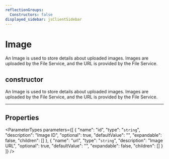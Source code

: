 ```yaml
---
reflectionGroups:
  Constructors: false
displayed_sidebar: jsClientSidebar
---
```



# Image

An Image is used to store details about uploaded images. Images are uploaded by the File Service, and the URL is provided by the File Service.

## constructor

An Image is used to store details about uploaded images. Images are uploaded by the File Service, and the URL is provided by the File Service.

___

## Properties

<ParameterTypes parameters={[
  {
    "name": "id",
    "type": "`string`",
    "description": "Image ID",
    "optional": true,
    "defaultValue": "",
    "expandable": false,
    "children": []
  },
  {
    "name": "url",
    "type": "`string`",
    "description": "Image URL",
    "optional": true,
    "defaultValue": "",
    "expandable": false,
    "children": []
  }
]} />
